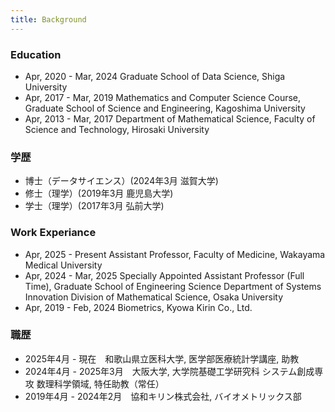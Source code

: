 ```yaml
---
title: Background
---
```


### Education
* Apr, 2020 - Mar, 2024 Graduate School of Data Science, Shiga University 
* Apr, 2017 - Mar, 2019 Mathematics and Computer Science Course, Graduate School of Science and Engineering, Kagoshima University 
* Apr, 2013 - Mar, 2017 Department of Mathematical Science, Faculty of Science and Technology, Hirosaki University 

### 学歴
* 博士（データサイエンス）(2024年3月 滋賀大学)
* 修士（理学）(2019年3月 鹿児島大学)
* 学士（理学）(2017年3月 弘前大学)


### Work Experiance
* Apr, 2025 - Present Assistant Professor, Faculty of Medicine, Wakayama Medical University
* Apr, 2024 - Mar, 2025 Specially Appointed Assistant Professor (Full Time), Graduate School of Engineering Science Department of Systems Innovation Division of Mathematical Science, Osaka University 
* Apr, 2019 - Feb, 2024 Biometrics, Kyowa Kirin Co., Ltd. 


### 職歴
* 2025年4月 - 現在　和歌山県立医科大学, 医学部医療統計学講座, 助教 
* 2024年4月 - 2025年3月　大阪大学, 大学院基礎工学研究科 システム創成専攻 数理科学領域, 特任助教（常任） 
* 2019年4月 - 2024年2月　協和キリン株式会社, バイオメトリックス部 
